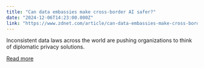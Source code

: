 ```yaml
---
title: "Can data embassies make cross-border AI safer?"
date: "2024-12-06T14:23:00.000Z"
link: "https://www.zdnet.com/article/can-data-embassies-make-cross-border-ai-safer/"
---
```


Inconsistent data laws across the world are pushing organizations to think of diplomatic privacy solutions.

[Read more](https://www.zdnet.com/article/can-data-embassies-make-cross-border-ai-safer/)
